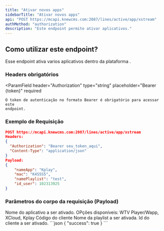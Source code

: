 ```yaml
---
title: "Ativar novos apps"
sidebarTitle: "Ativar novos apps"
api: "POST https://mcapi.knewcms.com:2087/lines/active/app/xstream"
authMethod: "authorization"
description: "Este endpoint permite ativar aplicativos."
---
```


## Como utilizar este endpoint?

Esse endpoint ativa varios aplicativos dentro da plataforma .

### Headers obrigatórios

<ParamField
    header="Authorization"
    type="string"
    placeholder="Bearer {token}"
    required
>
    O token de autenticação no formato Bearer é obrigatório para acessar este
    endpoint.
</ParamField>

### Exemplo de Requisição

```json
POST https://mcapi.knewcms.com:2087/lines/active/app/xstream
Headers:
{
  "Authorization": "Bearer seu_token_aqui",
  "Content-Type": "application/json"
}
Payload:
{
    "nameApp": "Kplay",
    "mac": "K4S5S5",
    "namePlaylist": "test",
    "id_user": 102313925
}
```

### Parâmetros do corpo da requisição (Payload)

<ParamField body="nameApp" type="string" placeholder="123456" required>
    Nome do aplicativo a ser ativado. OPções disponíveis:
    WTV Player/Wapp, XCloud, Kplay
</ParamField>

<ParamField body="mac" type="string" placeholder="SD2DG" required>
    Código do cliente
</ParamField>

<ParamField body="namePlaylist" type="string" placeholder="teste" required>
    Nome da playlist a ser ativada.
</ParamField>

<ParamField body="id_user" type="number" placeholder="12333" required>
    Id do cliente a ser ativado.
</ParamField>

<ResponseExample>
    ```json
    {
        "success": true
    }
    ```
</ResponseExample>
